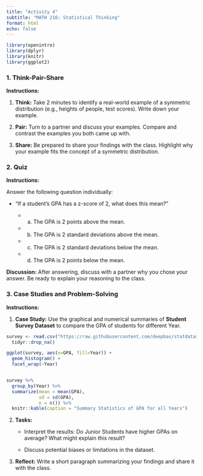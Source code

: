 ```yaml
---
title: "Activity 4"
subtitle: "MATH 216: Statistical Thinking"
format: html
echo: false
---
```


```r
library(openintro)
library(dplyr)
library(knitr)
library(ggplot2)
```


### **1. Think-Pair-Share**

**Instructions:**  

1. **Think:** Take 2 minutes to identify a real-world example of a symmetric distribution (e.g., heights of people, test scores). Write down your example. 

2. **Pair:** Turn to a partner and discuss your examples. Compare and contrast the examples you both came up with.  

3. **Share:** Be prepared to share your findings with the class. Highlight why your example fits the concept of a symmetric distribution.  

\vspace*{1in}

### **2. Quiz**

**Instructions:**  

Answer the following question individually: 

- "If a student's GPA has a z-score of 2, what does this mean?"  

  - (a) The GPA is 2 points above the mean.  
  - (b) The GPA is 2 standard deviations above the mean.  
  - (c) The GPA is 2 standard deviations below the mean.  
  - (d) The GPA is 2 points below the mean.  

**Discussion:** After answering, discuss with a partner why you chose your answer. Be ready to explain your reasoning to the class.  

\vspace*{1in}


### **3. Case Studies and Problem-Solving**

**Instructions:**  

1. **Case Study:** Use the graphical and numerical summaries of **Student Survey Dataset** to compare the GPA of students for different Year.  

```r
survey <- read.csv("https://raw.githubusercontent.com/deepbas/statdatasets/main/StudentSurvey.csv") %>% 
  tidyr::drop_na()

ggplot(survey, aes(x=GPA, fill=Year)) +
  geom_histogram() +
  facet_wrap(~Year) 


survey %>% 
  group_by(Year) %>% 
  summarize(mean = mean(GPA),
            sd = sd(GPA),
            n = n()) %>% 
  knitr::kable(caption = "Summary Statistics of GPA for all Years")
```  

2. **Tasks:**  

   - Interpret the results: Do Junior Students have higher GPAs on average? What might explain this result?  
   
   - Discuss potential biases or limitations in the dataset.  


3. **Reflect:** Write a short paragraph summarizing your findings and share it with the class.  


